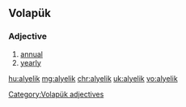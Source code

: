 ==Volapük==
===Adjective===
{{head|vo|adjectives}}
# [[annual]] 
# [[yearly]]

[[Category:Volapük adjectives]]

[[hu:alyelik]]
[[mg:alyelik]]
[[chr:alyelik]]
[[uk:alyelik]]
[[vo:alyelik]]
